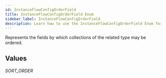```yaml
---
id: InstanceFlowConfigOrderField
title: InstanceFlowConfigOrderField Enum
sidebar_label: InstanceFlowConfigOrderField
description: Learn how to use the InstanceFlowConfigOrderField Enum for 's API.
---
```


Represents the fields by which collections of the related type may be ordered.

## Values

###### SORT_ORDER
